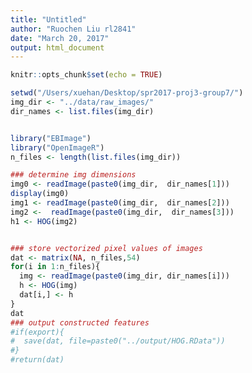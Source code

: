 ```yaml
---
title: "Untitled"
author: "Ruochen Liu rl2841"
date: "March 20, 2017"
output: html_document
---
```


```r
knitr::opts_chunk$set(echo = TRUE)
```

```r
setwd("/Users/xuehan/Desktop/spr2017-proj3-group7/")
img_dir <- "../data/raw_images/"
dir_names <- list.files(img_dir)


library("EBImage")
library("OpenImageR")  
n_files <- length(list.files(img_dir))

### determine img dimensions
img0 <- readImage(paste0(img_dir,  dir_names[1]))
display(img0)
img1 <- readImage(paste0(img_dir,  dir_names[2]))
img2 <-  readImage(paste0(img_dir,  dir_names[3]))
h1 <- HOG(img2)


### store vectorized pixel values of images
dat <- matrix(NA, n_files,54) 
for(i in 1:n_files){
  img <- readImage(paste0(img_dir, dir_names[i]))
  h <- HOG(img)
  dat[i,] <- h
}
dat
### output constructed features
#if(export){
#  save(dat, file=paste0("../output/HOG.RData"))
#}
#return(dat)

```